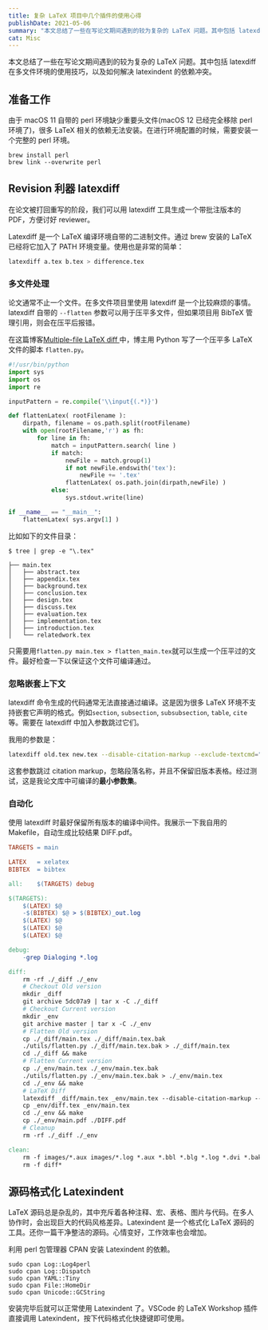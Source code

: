 ```yaml
---
title: 复杂 LaTeX 项目中几个插件的使用心得
publishDate: 2021-05-06
summary: "本文总结了一些在写论文期间遇到的较为复杂的 LaTeX 问题。其中包括 latexdiff 在多文件环境的使用技巧，以及如何解决 latexindent 的依赖冲突。"
cat: Misc
---
```


本文总结了一些在写论文期间遇到的较为复杂的 LaTeX 问题。其中包括 latexdiff 在多文件环境的使用技巧，以及如何解决 latexindent 的依赖冲突。

## 准备工作

由于 macOS 11 自带的 perl 环境缺少重要头文件(macOS 12 已经完全移除 perl 环境了)，很多 LaTeX 相关的依赖无法安装。在进行环境配置的时候，需要安装一个完整的 perl 环境。

```shell
brew install perl
brew link --overwrite perl
```

## Revision 利器 latexdiff

在论文被打回重写的阶段，我们可以用 latexdiff 工具生成一个带批注版本的 PDF，方便讨好 reviewer。

Latexdiff 是一个 LaTeX 编译环境自带的二进制文件。通过 brew 安装的 LaTeX 已经将它加入了 PATH 环境变量。使用也是非常的简单：

```bash
latexdiff a.tex b.tex > difference.tex
```

### 多文件处理

论文通常不止一个文件。在多文件项目里使用 latexdiff 是一个比较麻烦的事情。latexdiff 自带的 `--flatten` 参数可以用于压平多文件，但如果项目用 BibTeX 管理引用，则会在压平后报错。

在这篇博客[Multiple-file LaTeX diff ](http://dropbearcode.blogspot.com/2011/09/multiple-file-latex-diff.html)中，博主用 Python 写了一个压平多 LaTeX 文件的脚本 `flatten.py`。

```python
#!/usr/bin/python
import sys
import os
import re

inputPattern = re.compile('\\input{(.*)}')

def flattenLatex( rootFilename ):
    dirpath, filename = os.path.split(rootFilename)
    with open(rootFilename,'r') as fh:
        for line in fh:
            match = inputPattern.search( line )
            if match:
                newFile = match.group(1)
                if not newFile.endswith('tex'):
                    newFile += '.tex'
                flattenLatex( os.path.join(dirpath,newFile) )
            else:
                sys.stdout.write(line)

if __name__ == "__main__":
    flattenLatex( sys.argv[1] )
```

比如如下的文件目录：

```
$ tree | grep -e "\.tex"

├── main.tex
│   ├── abstract.tex
│   ├── appendix.tex
│   ├── background.tex
│   ├── conclusion.tex
│   ├── design.tex
│   ├── discuss.tex
│   ├── evaluation.tex
│   ├── implementation.tex
│   ├── introduction.tex
│   └── relatedwork.tex
```

只需要用`flatten.py main.tex > flatten_main.tex`就可以生成一个压平过的文件。最好检查一下以保证这个文件可编译通过。

### 忽略嵌套上下文

latexdiff 命令生成的代码通常无法直接通过编译。这是因为很多 LaTeX 环境不支持嵌套它声明的格式。例如`section`, `subsection`, `subsubsection`, `table`, `cite`等。需要在 latexdiff 中加入参数跳过它们。

我用的参数是：

```bash
latexdiff old.tex new.tex --disable-citation-markup --exclude-textcmd="section,subsection,subsubsection" --config="PICTUREENV=(?:picture|DIFnomarkup|table)[\w\d*@]*"
```

这套参数跳过 citation markup，忽略段落名称，并且不保留旧版本表格。经过测试，这是我论文库中可编译的**最小参数集**。

### 自动化

使用 latexdiff 时最好保留所有版本的编译中间件。我展示一下我自用的 Makefile，自动生成比较结果 DIFF.pdf。

```makefile
TARGETS = main

LATEX	= xelatex
BIBTEX	= bibtex

all:    $(TARGETS) debug

$(TARGETS):
	$(LATEX) $@
	-$(BIBTEX) $@ > $(BIBTEX)_out.log
	$(LATEX) $@
	$(LATEX) $@
	$(LATEX) $@

debug:
	-grep Dialoging *.log

diff:
	rm -rf ./_diff ./_env
	# Checkout Old version
	mkdir _diff
	git archive 5dc07a9 | tar x -C ./_diff
	# Checkout Current version
	mkdir _env
	git archive master | tar x -C ./_env
	# Flatten Old version
	cp ./_diff/main.tex ./_diff/main.tex.bak
	./utils/flatten.py ./_diff/main.tex.bak > ./_diff/main.tex
	cd ./_diff && make
	# Flatten Current version
	cp ./_env/main.tex ./_env/main.tex.bak
	./utils/flatten.py ./_env/main.tex.bak > ./_env/main.tex
	cd ./_env && make
	# LaTeX Diff
	latexdiff _diff/main.tex _env/main.tex --disable-citation-markup --exclude-textcmd="section,subsection,subsubsection" --config="PICTUREENV=(?:picture|DIFnomarkup|table)[\w\d*@]*" > _env/diff.tex
	cp _env/diff.tex _env/main.tex
	cd ./_env && make
	cp ./_env/main.pdf ./DIFF.pdf
	# Cleanup
	rm -rf ./_diff ./_env

clean:
	rm -f images/*.aux images/*.log *.aux *.bbl *.blg *.log *.dvi *.bak *~ $(TARGETS:%=%.pdf)
	rm -f diff*
```

## 源码格式化 Latexindent

LaTeX 源码总是杂乱的，其中充斥着各种注释、宏、表格、图片与代码。在多人协作时，会出现巨大的代码风格差异。Latexindent 是一个格式化 LaTeX 源码的工具。还你一篇干净整洁的源码。心情变好，工作效率也会增加。

利用 perl 包管理器 CPAN 安装 Latexindent 的依赖。

```shell
sudo cpan Log::Log4perl
sudo cpan Log::Dispatch
sudo cpan YAML::Tiny
sudo cpan File::HomeDir
sudo cpan Unicode::GCString
```

安装完毕后就可以正常使用 Latexindent 了。VSCode 的 LaTeX Workshop 插件直接调用 Latexindent，按下代码格式化快捷键即可使用。
